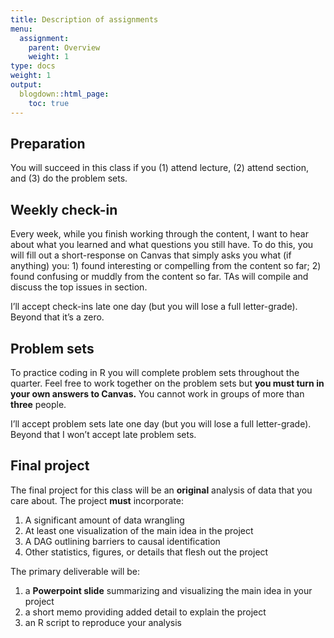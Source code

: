 ```yaml
---
title: Description of assignments
menu:
  assignment:
    parent: Overview
    weight: 1
type: docs
weight: 1
output:
  blogdown::html_page:
    toc: true
---
```


## Preparation

You will succeed in this class if you (1) attend lecture, (2) attend section, and (3) do the problem sets.


## Weekly check-in


Every week, while you finish working through the content, I want to hear about what you learned and what questions you still have. To do this, you will fill out a short-response on Canvas that simply asks you what (if anything) you: 1) found interesting or compelling from the content so far; 2) found confusing or muddly from the content so far. TAs will compile and discuss the top issues in section. 

I'll accept check-ins late one day (but you will lose a full letter-grade). Beyond that it's a zero. 


## Problem sets

To practice coding in R you will complete problem sets throughout the quarter. Feel free to work together on the problem sets but **you must turn in your own answers to Canvas.** You cannot work in groups of more than **three** people.


I'll accept problem sets late one day (but you will lose a full letter-grade). Beyond that I won't accept late problem sets. 



## Final project


The final project for this class will be an **original** analysis of data that you care about. The project **must** incorporate: 

1. A significant amount of data wrangling
2. At least one visualization of the main idea in the project
3. A DAG outlining barriers to causal identification
4. Other statistics, figures, or details that flesh out the project


The primary deliverable will be:

1. a **Powerpoint slide** summarizing and visualizing the main idea in your project
2. a short memo providing added detail to explain the project
3. an R script to reproduce your analysis

